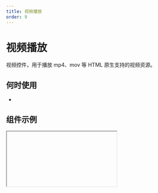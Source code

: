 ```yaml
---
title: 视频播放
order: 9
---
```


# 视频播放

视频控件，用于播放 mp4、mov 等 HTML 原生支持的视频资源。

## 何时使用

-

## 组件示例


<Iframe url="https://www.aliwork.com/developer/video-v2?isRenderNav=false" />

## 组件属性

<!-- | 属性名 |  属性 code  | 类型 | 数据示例  | 动态属性 | 备注 | -->

<!-- | :------ | :------ | :------ | :------ | :----- | :----- | -->

<!-- | 视频地址   | src | string | '/video-url' | 否 |  | -->
<!-- | 原生标题   | title | string | '培训教材' | 否 |  | -->
<!-- | 上传封面   | poster | string | '/image-url' | 否 |  | -->
<!-- | 画面适配模式  | sizeFit | string | 'contain' | 否 | 'contain', 'fill', 'cover', 'scale-down', 'none' |  -->
<!-- | 控制条   | controls | bool | true | 否 |  | -->
<!-- | 倍数播放   | playbackRateControls | bool | false | 否 |  | -->
<!-- | 是否静音   | muted | bool | false | 否 |  | -->
<!-- | 自动播放   | autoplay | bool | false | 否 |  | -->
<!-- | 循环播放   | loop | bool | false | 否 |  | -->
<!-- | 画中画   | pipControls | bool | false | 否 |  | -->


<AttrTable
  dataSource={[
    {
      attr: '视频地址',
      code: 'src',
      type: 'String',
      demo: '/video-url',
      dafault: '',
      desc: '支持国际化',
    },
    {
      attr: '原生标题',
      code: 'title',
      type: 'String',
      demo: '培训教材',
      dafault: '',
      desc: '',
    },
    {
      attr: '上传封面',
      code: 'poster',
      type: 'String',
      demo: '/image-url',
      dafault: '',
      desc: '',
    },
    {
      attr: '画面适配模式',
      code: 'sizeFit',
      type: 'String',
      demo: 'contain',
      dafault: '',
      desc: 'contain, fill, cover, scale-down, none',
    },
    {
      attr: '控制条',
      code: 'controls',
      type: 'Boolean',
      demo: 'true',
      dafault: '',
      desc: '',
    },
    {
      attr: '倍数播放',
      code: 'playbackRateControls',
      type: 'Boolean',
      demo: 'false',
      dafault: '',
      desc: '',
    },
    {
      attr: '是否静音',
      code: 'muted',
      type: 'Boolean',
      demo: 'false',
      dafault: '',
      desc: '',
    },
    {
      attr: '自动播放',
      code: 'autoplay',
      type: 'Boolean',
      demo: 'false',
      dafault: '',
      desc: '',
    },
    {
      attr: '循环播放',
      code: 'loop',
      type: 'Boolean',
      demo: 'false',
      dafault: '',
      desc: '',
    },
    {
      attr: '画中画',
      code: 'pipControls',
      type: 'Boolean',
      demo: 'false',
      dafault: '',
      desc: '',
    },
  ]}
/>
